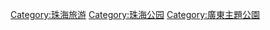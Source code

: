 
[[Category:珠海旅游|Category:珠海旅游]]
[[Category:珠海公园|Category:珠海公园]]
[[Category:廣東主題公園|Category:廣東主題公園]]